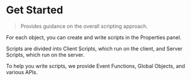 
# Get Started

> Provides guidance on the overall scripting approach.

For each object, you can create and write scripts in the Properties panel.

Scripts are divided into Client Scripts, which run on the client, and Server Scripts, which run on the server.

To help you write scripts, we provide Event Functions, Global Objects, and various APIs.

<Cards>
  <Cards.Card title="Object & Scene Script" href="./start/object" />
  <Cards.Card title="Client & Server Script" href="./start/client-server" />
  <Cards.Card title="Event Functions" href="./start/events" />
  <Cards.Card title="Global Object" href="./start/global-objects" />
  <Cards.Card title="APIs" href="./start/api" />
  <Cards.Card title="flow control" href="./start/flow-control" />
  <Cards.Card title="Avatar & camera basic settings" href="./start/default-setting" />
  <Cards.Card title="3D & GUI Object" href="./start/3d-and-gui-object" />
</Cards>
